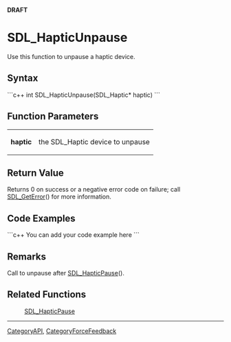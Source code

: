 <!-- pragma section-numbers off -->
<!-- pragma disable-camelcase -->
'''DRAFT'''

= SDL_HapticUnpause =
Use this function to unpause a haptic device.


== Syntax ==
```c++
int SDL_HapticUnpause(SDL_Haptic* haptic)
```

== Function Parameters ==
{|
|'''haptic'''
|the SDL_Haptic device to unpause
|}

== Return Value ==
Returns 0 on success or a negative error code on failure; call [[SDL_GetError]]() for more information.

== Code Examples ==
```c++
You can add your code example here
```

== Remarks ==
Call to unpause after [[SDL_HapticPause]]().

== Related Functions ==
:[[SDL_HapticPause]]

----
[[CategoryAPI]], [[CategoryForceFeedback]]

